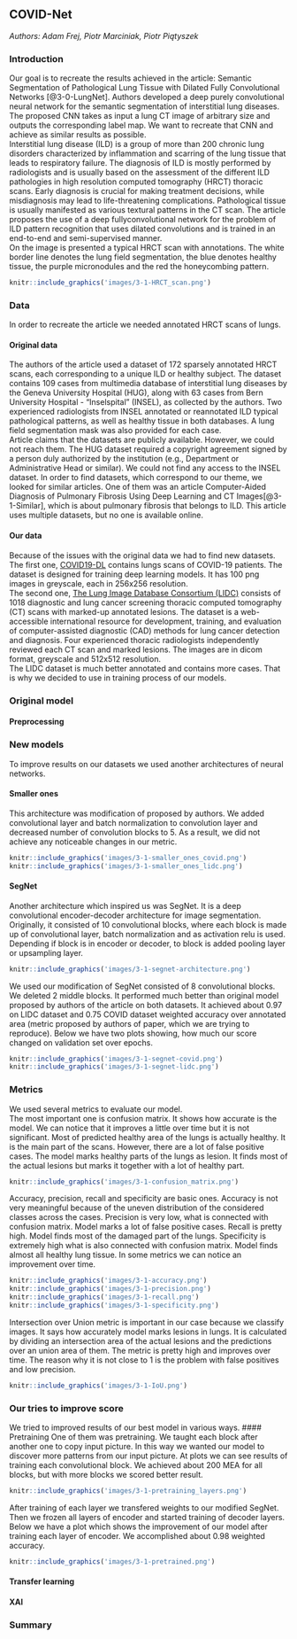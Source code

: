## COVID-Net

*Authors: Adam Frej, Piotr Marciniak, Piotr Piątyszek*

### Introduction
Our goal is to recreate the results achieved in the article: Semantic Segmentation of Pathological Lung Tissue
with Dilated Fully Convolutional Networks [@3-0-LungNet]. Authors developed a deep purely convolutional neural network for the semantic segmentation of interstitial lung diseases. The proposed CNN takes as input a lung CT image of arbitrary size and outputs the corresponding label map. We want to recreate that CNN and achieve as similar results as possible.\
Interstitial lung disease (ILD) is a group of more than 200 chronic lung disorders characterized by inflammation and scarring of the lung tissue that leads to respiratory failure. The diagnosis of ILD is mostly performed by radiologists and is usually based on the assessment of the different ILD pathologies in high resolution computed tomography (HRCT) thoracic scans. Early diagnosis is crucial for making treatment decisions, while misdiagnosis may lead to life-threatening complications. Pathological tissue is usually manifested as various textural patterns in the CT scan. The article proposes the use of a deep fullyconvolutional network for the problem of ILD pattern recognition that uses dilated convolutions and is trained in an end-to-end and semi-supervised manner.\
On the image is presented a typical HRCT scan with annotations. The white border line denotes the lung field segmentation, the blue denotes healthy tissue, the purple micronodules and the red the honeycombing pattern.

```{r, out.width="500", fig.align="center", echo=FALSE, fig.cap='Example of an annotated HRCT lung scan'}
knitr::include_graphics('images/3-1-HRCT_scan.png')
```

### Data
In order to recreate the article we needed annotated HRCT scans of lungs.

#### Original data
The authors of the article used a dataset of 172 sparsely annotated HRCT scans, each corresponding to a unique ILD or healthy subject. The dataset contains 109 cases from multimedia database of interstitial lung diseases by the Geneva University Hospital (HUG), along with 63 cases from Bern University Hospital - “Inselspital” (INSEL), as collected by the authors. Two experienced radiologists from INSEL annotated or reannotated ILD typical pathological patterns, as well as healthy tissue in both databases. A lung field segmentation mask was also provided for each case.\
Article claims that the datasets are publicly available. However, we could not reach them. The HUG dataset required a copyright agreement signed by a person duly authorized by the institution (e.g., Department or Administrative Head or similar). We could not find any access to the INSEL dataset.
In order to find datasets, which correspond to our theme, we looked for similar articles. One of them was an article Computer-Aided Diagnosis of Pulmonary Fibrosis Using Deep Learning and CT Images[@3-1-Similar], which is about pulmonary fibrosis that belongs to ILD. This article uses multiple datasets, but no one is available online.

#### Our data
Because of the issues with the original data we had to find new datasets.\
The first one, [COVID19-DL](https://github.com/adnan-saood/COVID19-DL) contains lungs scans of COVID-19 patients. The dataset is designed for training deep learning models. It has 100 png images in greyscale, each in 256x256 resolution.\
The second one, [The Lung Image Database Consortium (LIDC)](https://wiki.cancerimagingarchive.net/display/Public/LIDC-IDRI) consists of 1018 diagnostic and lung cancer screening thoracic computed tomography (CT) scans with marked-up annotated lesions. The dataset is a web-accessible international resource for development, training, and evaluation of computer-assisted diagnostic (CAD) methods for lung cancer detection and diagnosis. Four experienced thoracic radiologists independently reviewed each CT scan and marked lesions. The images are in dicom format, greyscale and 512x512 resolution.\
The LIDC dataset is much better annotated and contains more cases. That is why we decided to use in training process of our models.

### Original model


#### Preprocessing

### New models
To improve results on our datasets we used another architectures of neural networks.

#### Smaller ones
This architecture was modification of proposed by authors. We added convolutional layer and batch normalization to convolution layer and decreased number of convolution blocks to 5. As a result, we did not achieve any noticeable changes in our metric. 

```{r, out.width="600", fig.align="center", echo=FALSE, fig.cap='The results of smaller architecture'}
knitr::include_graphics('images/3-1-smaller_ones_covid.png')
knitr::include_graphics('images/3-1-smaller_ones_lidc.png')
```

#### SegNet
Another architecture which inspired us was SegNet. It is a deep convolutional encoder-decoder architecture for image segmentation. Originally, it consisted of 10 convolutional blocks, where each block is made up of convolutional layer, batch normalization and as activation relu is used. Depending if block is in encoder or decoder, to block is added pooling layer or upsampling layer.
```{r, out.width="900", fig.align="center", echo=FALSE, fig.cap='Original SegNet'}
knitr::include_graphics('images/3-1-segnet-architecture.png')
```

We used our modification of SegNet consisted of 8 convolutional blocks. We deleted 2 middle blocks. It performed much better than original model proposed by authors of the article on both datasets. It achieved about 0.97 on LIDC dataset and 0.75 COVID dataset weighted accuracy over annotated area (metric proposed by authors of paper, which we are trying to reproduce). Below we have two plots showing, how much our score changed on validation set over epochs.
```{r, out.width="600", fig.align="center", echo=FALSE, fig.cap='The results of modified SegNet'}
knitr::include_graphics('images/3-1-segnet-covid.png')
knitr::include_graphics('images/3-1-segnet-lidc.png')
```

### Metrics
We used several metrics to evaluate our model.\
The most important one is confusion matrix. It shows how accurate is the model. We can notice that it improves a little over time but it is not significant. Most of predicted healthy area of the lungs is actually healthy. It is the main part of the scans. However, there are a lot of false positive cases. The model marks healthy parts of the lungs as lesion. It finds most of the actual lesions but marks it together with a lot of healthy part.

```{r, out.width="900", fig.align="center", echo=FALSE, fig.cap='Confusion matrix'}
knitr::include_graphics('images/3-1-confusion_matrix.png')
```

Accuracy, precision, recall and specificity are basic ones. Accuracy is not very meaningful because of the uneven distribution of the considered classes across the cases. Precision is very low, what is connected with confusion matrix. Model marks a lot of false positive cases. Recall is pretty high. Model finds most of the damaged part of the lungs. Specificity is extremely high what is also connected with confusion matrix. Model finds almost all healthy lung tissue. In some metrics we can notice an improvement over time.

```{r, out.width="600", fig.align="center", echo=FALSE}
knitr::include_graphics('images/3-1-accuracy.png')
knitr::include_graphics('images/3-1-precision.png')
knitr::include_graphics('images/3-1-recall.png')
knitr::include_graphics('images/3-1-specificity.png')
```

Intersection over Union metric is important in our case because we classify images. It says how accurately model marks lesions in lungs. It is calculated by dividing an intersection area of the actual lesions and the predictions over an union area of them. The metric is pretty high and improves over time. The reason why it is not close to 1 is the problem with false positives and low precision.

```{r, out.width="600", fig.align="center", echo=FALSE}
knitr::include_graphics('images/3-1-IoU.png')
```

### Our tries to improve score
We tried to improved results of our best model in various ways.
#### Pretraining
One of them was pretraining. We taught each block after another one to copy input picture. In this way we wanted our model to discover more patterns from our input picture. At plots we can see results of training each convolutional block. We achieved about 200 MEA for all blocks, but with more blocks we scored better result.
```{r, out.width="600", fig.align="center", echo=FALSE,fig.cap='Training of blocks'}
knitr::include_graphics('images/3-1-pretraining_layers.png')
```
After training of each layer we transfered weights to our modified SegNet. Then we frozen all layers of encoder and started training of decoder layers. Below we have a plot which shows the improvement of our model after training each layer of encoder. We accomplished about 0.98 weighted accuracy.

```{r, out.width="600", fig.align="center", echo=FALSE, fig.cap='After transfer learning'}
knitr::include_graphics('images/3-1-pretrained.png')
```

#### Transfer learning

#### XAI

### Summary